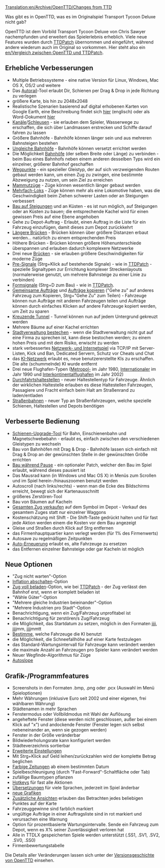 [[Translation:en/Archive/OpenTTD/Changes from TTD]]
{{de/Übersetzung|en/Archive/OpenTTD/Changes from TTD|100}}


Was gibt es in OpenTTD, was es im Originalspiel Transport Tycoon Deluxe nicht gab?

OpenTTD ist dem Vorbild Transport Tycoon Deluxe von Chris Sawyer nachempfunden und erweitert das Spielerlebnis erheblich. Viele neue Features wurden durch [http://www.ttdpatch.net/ TTDPatch] übernommen und eingeführt, während andere wiederum auch im Original so vorkommen. Hier steht also ein [[en/Vergleich zwischen OpenTTD und TTDPatch]].

== Erhebliche Verbesserungen ==
* Multiple Betriebssysteme - eine native Version für Linux, Windows, Mac OS X, OS/2 und weitere
* Das [[de/Autorail|Autorail]]-Tool erlaubt Dir, Schienen per Drag & Drop in jede Richtung zu verlegen
* größere Karte, bis hin zu 2048x2048
* Realistische Szenarien basierend auf digital erhobenen Karten von Google Earth, eine Beschreibung findet sich [http://www.tt-forums.net/viewtopic.php?f=29&t=27052 hier] (englisch) oder als Word-Dokument [http://www.tt-forums.net/download/file.php?id=92633 hier]
* [[de/Kanal|Kanäle]]/[[de/Schleuse|Schleusen]] - sie erlauben dem Spieler, Wasserwege zu erschaffen, die sich über Landmassen erstrecken und Schiffe darauf fahren zu lassen
* Größere Bahnhöfe - Bahnhöfe können länger sein und aus mehreren Bahnsteigen bestehen
* [[de/Ungleiche Bahnhöfe|Ungleiche Bahnhöfe]] - Bahnhöfe können versetzt errichtet werden
* Die Möglichkeit [[de/Bahnhof verbinden|Bahnhöfe]] (der selben Breite oder Länge) zu verbinden - beim Bau eines Bahnhofs neben einem anderen desselben Typs wird ein einzelner, größerer Bahnhof geschaffen
* [[de/Wegpunkt|Wegpunkte]] - ein spezieller Gleistyp, der auf sich verzweigenden Routen gebaut werden kann, um einen Zug zu zwingen, eine bestimmte Abzweigung zu nutzen, um sein Ziel zu erreichen
* [[de/Mammutzug|Mammutzüge]] - Züge können wesentlich länger gebaut werden
* [[de/Mehrfach-Loks|Mehrfach-Loks]] - Züge können mehr als eine Lokomotive haben, was die Geschwindigkeit beim Ziehen schwerer Lasten oder an Steigungen verbessert
* [[de/Bau auf Steigungen|Bau auf Steigungen]] und an Küsten - es ist nun möglich, auf Steigungen oder an Küsten zu bauen; die entsprechende Kachel wird für einen gewissen Preis auf eine Ebene angehoben
* Gehe zu Depot-Auftrag - Erlaubt, einen Auftrag in die Liste für ein Fahrzeug einzufügen, damit dieses zum Depot zurückkehrt
* [[de/Lange Brücken|Längere Brücken]] - Brücken können über größere Distanzen erbaut werden... natürlich zu einem entsprechenden Preis
* Höhere Brücken - Brücken können größere Höhenunterschiede überspannen und erlauben dadurch komplexere Netzwerke
* Drei neue [[de/Brücken|Brücken]] - sie erlauben größere Geschwindigkeiten für moderne Züge
* [[de/Pre-Signale|Pre-Signale]] (Strg+Klick auf bestehende Signale) - wie in [http://www.ttdpatch.net/ TTDPatch] - spezielle Signaltypen zur Errichtung komplexer Streckenlayouts (normalerweise genutzt, um mehrere Bahnsteige zu einer Linie zu verbinden)
* [[de/Formsignale|Formsignale]] (Strg+D zum Bau) - wie in [http://www.ttdpatch.net/ TTDPatch].
* [[de/Gemeinsame Aufträge|Gemeinsame Aufträge]] und [[de/Auftrag kopieren|Aufträge kopieren]] ("Gehe zu" auf anderes Fahrzeug zum Kopieren, Strg+"Gehe Zu" zum Teilen) - Fahrzeuge können nun Aufträge mit anderen Fahrzeugen teilen und Aufträge können durch einfaches Klicken auf andere Fahrzeuge kopiert werden, um Zeit zu sparen
* [[de/Kreuzende Tunnel|Kreuzende Tunnel]] - Tunnel können nun auf jedem Untergrund gekreuzt werden
* Mehrere Bäume auf einer Kachel errichten
* [[de/Behörde bestechen|Stadtverwaltung bestechen]] - wenn die Stadtverwaltung nicht gut auf eine Firma zu sprechen ist, kann diese bestochen werden; zu einem hohen Preis und mit dem Risiko, erwischt zu werden
* stark verbessertes [[de/Netzwerk-Grafik|Netzwerk- und Internetspiel]] via TCP/IP mit Server-Listen, Kick und Ban, Dedicated Servern, Schutz vor Cheats und Chat
* das [[de/KI/Hauptseite|KI-Netzwerk]] erlaubt es, neue benutzererstellte KIs zu erschaffen. Die alte (schummelnde) KI wurde entfernt
* Drei neue Flughafen-Typen ([[de/Metropol-Flughafen|Metropol-]] im Jahr 1980, [[de/Internationaler Flughafen|Internationaler]] im Jahr 1990 und [[de/Interkontinentalflughafen|Interkontinentalflughafen]] im Jahr 2002)
* [[de/Durchfahrts-Haltestelle|Durchfahrtshaltestellen]] - neuer Haltestellentyp für Fahrzeuge. Ähnlich der wirklichen Haltestelle erlauben es diese Haltestellen Fahrzeugen, Passagiere und Fracht einfach beim Halt am Straßenrand zu laden/entladen
* [[de/Manual/Straßenbahn|Straßenbahnen]] - neuer Typ an Straßenfahrzeugen, welche spezielle Schienen, Haltestellen und Depots benötigen

== Verbesserte Bedienung ==
*[[de/Schienen-Upgrade|Schienen-Upgrade-Tool]] für Bahn, Einschienenbahn und Magnetschwebebahn - erlaubt es, einfach zwischen den verschiedenen Gleistypen zu wechseln
* Bau von Bahnhöfen mit Drag & Drop - Bahnhöfe lassen sich einfach mit Drag & Drop an der gewünschten Stelle in der gewünschten Größe errichten
* [[de/Bau während Pause|Bau während Pause]] - ein optionaler Patch, welcher den Bau im Spiel erlaubt, während dieses pausiert ist
* Das Mausrad kann (in Windows und Mac OS X) in Menüs zum Scrollen und im Spiel herein-/hinauszoomen benutzt werden
* Autoscroll (nach links/rechts) - wenn man die Ecke des Bildschirms erreicht, bewegt sich der Kartenausschnitt
* größeres Zerstören-Tool
* Bau von Bäumen auf Kacheln
* [[de/Gesamten Zug verkaufen|Gesamten Zug verkaufen]] auf dem Symbol im Depot - Verkauf des gesamtem Zuges statt nur einzelner Waggons
* Kostenschätzung mit Shift - Die Shift-Taste gedrückt halten und für fast jede Aktion werden einem die Kosten vor dem Bau angezeigt
* Gleise und Straßen durch Klick auf Strg entfernen
* das Firmenhauptquartier kann verlegt werden (für 1% des Firmenwerts)
* Autosave zu regelmäßigen Zeitpunkten
* [[de/Auto-Erneuerung|Auto-Erneuerung]] erlaubt es, alte Fahrzeuge zu ersetzen
* das Entfernen einzelner Bahnsteige oder gar Kacheln ist möglich

== Neue Optionen ==
* "Zug nicht warten"-Option
* [[de/Inflation abschalten|Inflation abschalten]]-Option
* [[de/Zug voll beladen|Zug voll beladen]]-Option, wie bei [http://www.ttdpatch.net/ TTDPatch] - der Zug verlässt den Bahnhof erst, wenn er komplett beladen ist
* "Wähle Güter"-Option
* "Mehrere gleiche Industrien beieinander"-Option
* "Mehrere Industrien pro Stadt"-Option
* Benachrichtigung, wenn ein Zug/Fahrzeug unprofitabel ist
* Benachrichtigung für zerstören/s Zug/Fahrzeug
* die Möglichkeit, das Startdatum zu setzen, möglich in den Formaten jjjj, jjjjmm, jjjjmmtt
* [[de/KI-Fahrzeuge abschalten|Bestimme]], welche Fahrzeuge die KI benutzt
* die Möglichkeit, die Schneefallhöhe auf einer Karte festzulegen
* das Standard-Wartungsintervall für Fahrzeuge kann verändert werden
* die maximale Anzahl an Fahrzeugen pro Spieler kann verändert werden
* Neuer Wegfinde-Algorithmus für Züge
* [[de/Autoslope|Autoslope]]

== Grafik-/Programmfeatures ==
* Screenshots in den Formaten .bmp, .png oder .pcx (Auswahl im Menü Spieloptionen)
* Mehr Währungen (inklusive Euro seit 2002 und einer eigenen, frei wählbaren Währung)
* Städtenamen in mehr Sprachen
* Fenstermodus oder Vollbildmodus mit Wahl der Auflösung
* angeheftete Fenster (diese werden nicht geschlossen, außer bei einem Klick auf "x") und andockende Fenster (Fenster legen sich selbst nebeneinander an, wenn sie gezogen werden)
* Fenster in der Größe veränderbar
* Bildwiederholungsrate kann konfiguriert werden
* Städteverzeichnis sortierbar
* [[de/Archive/Manual/Settings/Erweiterte Einstellungen|Erweiterte Einstellungen]]
* Mit Strg+Klick auf Geld leihen/zurückzahlen wird der komplette Betrag beglichen
* [[de/Farbige Zeitung|Farbige Zeitungen]] ab einem bestimmten Datum
* Spielbeschleunigung (durch "Fast-Forward"-Schaltfläche oder Tab)
* zufällige Baumtypen pflanzen
* [[de/Manual/Hotkeys|Hotkeys]] für fast alle Aktionen
* [[en/Archive/Community/Internationalization|Übersetzungen]] für viele Sprachen, jederzeit im Spiel änderbar
* [[de/Manual/NewGRF|neue Grafiken]]
* [[de/Zusätzliche Ansicht|Zusätzliche Ansichten]] erlauben das Betrachten jedes beliebigen Punktes auf der Karte
* Fahrzeuggewinne sind farblich markiert
* ungültige Aufträge in einer Auftragsliste sind in rot markiert und verursachen eine Warnung
* Option für prozentbasierte Wartungsintervalle. Sende ein Fahrzeug zum Depot, wenn es X% seiner Zuverlässigkeit verloren hat
* Alle in TTDLX gespeicherten Spiele werden unterstützt (.SS1, .SV1, .SV2, .SV0, .SS0)
* Firmenbewertungstabelle

Die Details aller Veränderungen lassen sich unter der [[de/Versionsgeschichte von OpenTTD|Versionsgeschichte von OpenTTD]] einsehen.